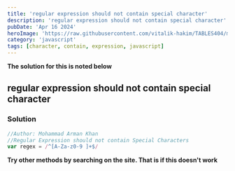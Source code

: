 ```yaml
---
title: 'regular expression should not contain special character'
description: 'regular expression should not contain special character'
pubDate: 'Apr 16 2024'
heroImage: 'https://raw.githubusercontent.com/vitalik-hakim/TABLES404/main/error_b/JavaScript.png'
category: 'javascript'
tags: [character, contain, expression, javascript]
---
```


**The solution for this is noted below**

## regular expression should not contain special character

### Solution

```javascript
//Author: Mohammad Arman Khan
//Regular Expression should not contain Special Characters
var regex = /^[A-Za-z0-9 ]+$/
```

**Try other methods by searching on the site. That is if this doesn't work**

